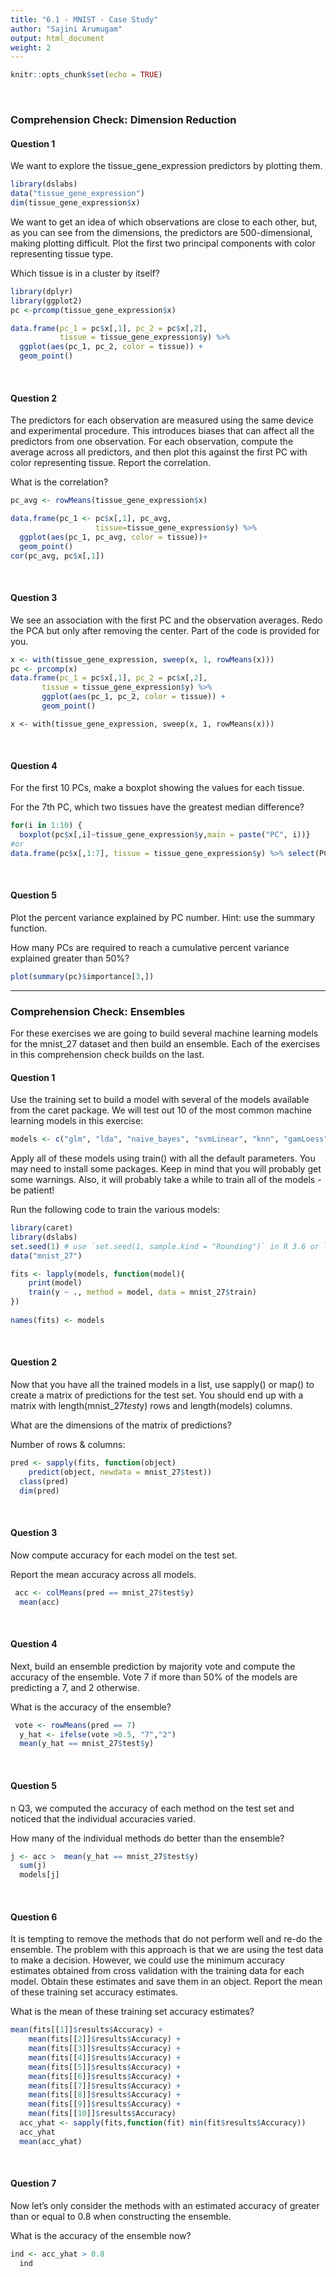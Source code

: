 ```yaml
---
title: "6.1 - MNIST - Case Study"
author: "Sajini Arumugam"
output: html_document
weight: 2
---
```


```r
knitr::opts_chunk$set(echo = TRUE)
```
<br/>


### **Comprehension Check: Dimension Reduction**  

#### **Question 1**  
We want to explore the tissue_gene_expression predictors by plotting them.
```r
library(dslabs)
data("tissue_gene_expression")
dim(tissue_gene_expression$x)
```

We want to get an idea of which observations are close to each other, but, as you can see from the dimensions, the predictors are 500-dimensional, making plotting difficult. Plot the first two principal components with color representing tissue type.

Which tissue is in a cluster by itself?
```r
library(dplyr)
library(ggplot2)
pc <-prcomp(tissue_gene_expression$x)

data.frame(pc_1 = pc$x[,1], pc_2 = pc$x[,2], 
           tissue = tissue_gene_expression$y) %>%
  ggplot(aes(pc_1, pc_2, color = tissue)) +
  geom_point()
```
<br/>

#### **Question 2** 
The predictors for each observation are measured using the same device and experimental procedure. This introduces biases that can affect all the predictors from one observation. For each observation, compute the average across all predictors, and then plot this against the first PC with color representing tissue. Report the correlation.

What is the correlation?
```r
pc_avg <- rowMeans(tissue_gene_expression$x)

data.frame(pc_1 <- pc$x[,1], pc_avg,
                   tissue=tissue_gene_expression$y) %>%
  ggplot(aes(pc_1, pc_avg, color = tissue))+
  geom_point()
cor(pc_avg, pc$x[,1])
```
<br/>

#### **Question 3**  
We see an association with the first PC and the observation averages. Redo the PCA but only after removing the center. Part of the code is provided for you.

```r
x <- with(tissue_gene_expression, sweep(x, 1, rowMeans(x)))
pc <- prcomp(x)
data.frame(pc_1 = pc$x[,1], pc_2 = pc$x[,2], 
	   tissue = tissue_gene_expression$y) %>%
	   ggplot(aes(pc_1, pc_2, color = tissue)) +
	   geom_point()
```

```
x <- with(tissue_gene_expression, sweep(x, 1, rowMeans(x)))
```
<br/>

#### **Question 4**  
For the first 10 PCs, make a boxplot showing the values for each tissue.

For the 7th PC, which two tissues have the greatest median difference?

```r
for(i in 1:10) {
  boxplot(pc$x[,i]~tissue_gene_expression$y,main = paste("PC", i))}
#or 
data.frame(pc$x[,1:7], tissue = tissue_gene_expression$y) %>% select(PC7,tissue) %>% group_by(tissue) %>% summarise(m = abs(median(PC7))) %>% arrange(desc(m))
```
<br/>

#### **Question 5**  
Plot the percent variance explained by PC number. Hint: use the summary function.

How many PCs are required to reach a cumulative percent variance explained greater than 50%?

```r
plot(summary(pc)$importance[3,]) 
```
***
### **Comprehension Check: Ensembles**  
For these exercises we are going to build several machine learning models for the mnist_27 dataset and then build an ensemble. Each of the exercises in this comprehension check builds on the last.

#### **Question 1**  
Use the training set to build a model with several of the models available from the caret package. We will test out 10 of the most common machine learning models in this exercise:
```r
models <- c("glm", "lda", "naive_bayes", "svmLinear", "knn", "gamLoess", "multinom", "qda", "rf", "adaboost")
```

Apply all of these models using train() with all the default parameters. You may need to install some packages. Keep in mind that you will probably get some warnings. Also, it will probably take a while to train all of the models - be patient!

Run the following code to train the various models:

```r
library(caret)
library(dslabs)
set.seed(1) # use `set.seed(1, sample.kind = "Rounding")` in R 3.6 or later
data("mnist_27")

fits <- lapply(models, function(model){ 
	print(model)
	train(y ~ ., method = model, data = mnist_27$train)
}) 
    
names(fits) <- models
```
<br/>

####  **Question 2**  
Now that you have all the trained models in a list, use sapply() or map() to create a matrix of predictions for the test set. You should end up with a matrix with length(mnist_27$test$y) rows and length(models) columns.

What are the dimensions of the matrix of predictions?

Number of rows & columns:

```r
pred <- sapply(fits, function(object) 
    predict(object, newdata = mnist_27$test))
  class(pred)
  dim(pred)
```
<br/>

#### **Question 3**  
Now compute accuracy for each model on the test set.

Report the mean accuracy across all models.
```r
 acc <- colMeans(pred == mnist_27$test$y)
  mean(acc)
```
<br/>

#### **Question 4**  
Next, build an ensemble prediction by majority vote and compute the accuracy of the ensemble. Vote 7 if more than 50% of the models are predicting a 7, and 2 otherwise.

What is the accuracy of the ensemble?
```r
 vote <- rowMeans(pred == 7)
  y_hat <- ifelse(vote >0.5, "7","2")
  mean(y_hat == mnist_27$test$y)
```
<br/>

#### **Question 5**  
n Q3, we computed the accuracy of each method on the test set and noticed that the individual accuracies varied.

How many of the individual methods do better than the ensemble?

```r
j <- acc >  mean(y_hat == mnist_27$test$y)
  sum(j)
  models[j]
```
<br/>

#### **Question 6**  
It is tempting to remove the methods that do not perform well and re-do the ensemble. The problem with this approach is that we are using the test data to make a decision. However, we could use the minimum accuracy estimates obtained from cross validation with the training data for each model. Obtain these estimates and save them in an object. Report the mean of these training set accuracy estimates.

What is the mean of these training set accuracy estimates?
```r
mean(fits[[1]]$results$Accuracy) +
    mean(fits[[2]]$results$Accuracy) +
    mean(fits[[3]]$results$Accuracy) +
    mean(fits[[4]]$results$Accuracy) +
    mean(fits[[5]]$results$Accuracy) +
    mean(fits[[6]]$results$Accuracy) +
    mean(fits[[7]]$results$Accuracy) +
    mean(fits[[8]]$results$Accuracy) +
    mean(fits[[9]]$results$Accuracy) +
    mean(fits[[10]]$results$Accuracy) 
  acc_yhat <- sapply(fits,function(fit) min(fit$results$Accuracy))
  acc_yhat
  mean(acc_yhat)
```
<br/>

#### **Question 7**  
Now let's only consider the methods with an estimated accuracy of greater than or equal to 0.8 when constructing the ensemble.

What is the accuracy of the ensemble now?
```r
ind <- acc_yhat > 0.8
  ind
```








